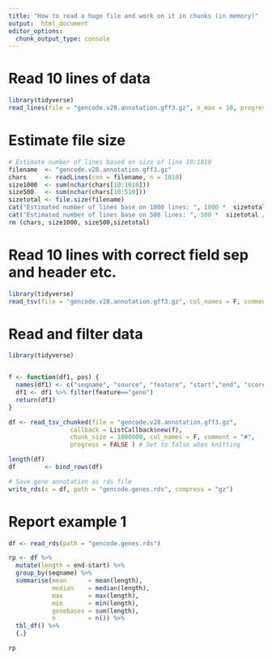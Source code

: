 ```yaml
---
title: "How to read a huge file and work on it in chunks (in memory)"
output:  html_document
editor_options: 
  chunk_output_type: console
---
```


# Read 10 lines of data

```r

library(tidyverse)
read_lines(file = "gencode.v28.annotation.gff3.gz", n_max = 10, progress = TRUE)

```

# Estimate file size

```r

# Estimate number of lines based on size of line 10:1010
filename  <- "gencode.v28.annotation.gff3.gz"
chars     <- readLines(con = filename, n = 1010)
size1000  <- sum(nchar(chars[10:1010]))
size500   <- sum(nchar(chars[10:510]))
sizetotal <- file.size(filename)
cat("Estimated number of lines base on 1000 lines: ", 1000 *  sizetotal / size1000, "\n")
cat("Estimated number of lines base on 500 lines: ", 500 *  sizetotal / size500, "\n")
rm (chars, size1000, size500,sizetotal)

```

# Read 10 lines with correct field sep and header etc.

```r

library(tidyverse)
read_tsv(file = "gencode.v28.annotation.gff3.gz", col_names = F, comment = "#", skip = 0, n_max = 10, progress = TRUE )

```

# Read and filter data

```r

library(tidyverse)


f <- function(df1, pos) {
  names(df1) <- c("seqname", "source", "feature", "start","end", "score","strand","frame","attribute")  
  df1 <- df1 %>% filter(feature=="gene")
  return(df1)
}

df <- read_tsv_chunked(file = "gencode.v28.annotation.gff3.gz", 
                 callback = ListCallback$new(f), 
                 chunk_size = 1000000, col_names = F, comment = "#", 
                 progress = FALSE ) # Set to false when knitting

length(df)
df        <- bind_rows(df)

# Save gene annotation as rds file
write_rds(x = df, path = "gencode.genes.rds", compress = "gz")

```

# Report example 1

```r

df <- read_rds(path = "gencode.genes.rds")

rp <- df %>%
  mutate(length = end-start) %>%
  group_by(seqname) %>%
  summarise(mean      = mean(length),
            median    = median(length),
            max       = max(length),
            min       = min(length),
            genebases = sum(length),
            n         = n()) %>%
  tbl_df() %>%
  {.}

rp

```


